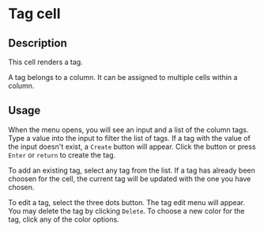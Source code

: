 # Tag cell

## Description

This cell renders a tag.

A tag belongs to a column. It can be assigned to multiple cells within a column.

## Usage

When the menu opens, you will see an input and a list of the column tags. Type a value into the input to filter the list of tags. If a tag with the value of the input doesn't exist, a `Create` button will appear. Click the button or press `Enter` or `return` to create the tag.

To add an existing tag, select any tag from the list. If a tag has already been choosen for the cell, the current tag will be updated with the one you have chosen.

To edit a tag, select the three dots button. The tag edit menu will appear. You may delete the tag by clicking `Delete`. To choose a new color for the tag, click any of the color options.
